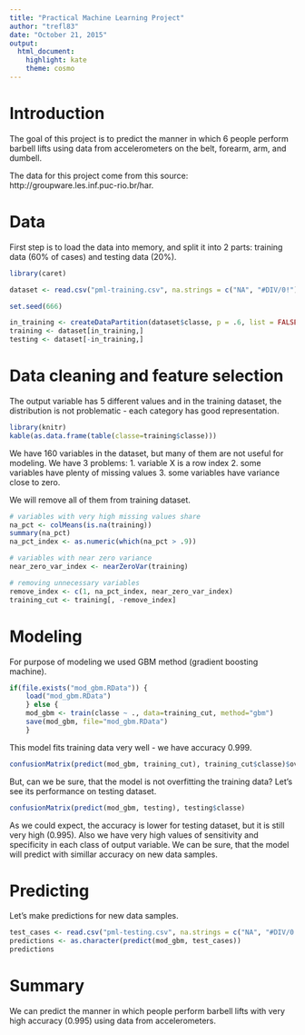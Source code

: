 ```yaml
---
title: "Practical Machine Learning Project"
author: "trefl83"
date: "October 21, 2015"
output: 
  html_document: 
    highlight: kate
    theme: cosmo
---
```


# Introduction

The goal of this project is to predict the manner in which 6 people perform barbell lifts using data from accelerometers on the belt, forearm, arm, and dumbell. 

The data for this project come from this source: http://groupware.les.inf.puc-rio.br/har. 

# Data

First step is to load the data into memory, and split it into 2 parts: training data (60% of cases) and testing data (20%).

```r
library(caret)

dataset <- read.csv("pml-training.csv", na.strings = c("NA", "#DIV/0!"))

set.seed(666)

in_training <- createDataPartition(dataset$classe, p = .6, list = FALSE)
training <- dataset[in_training,]
testing <- dataset[-in_training,]
```

# Data cleaning and feature selection

The output variable has 5 different values and in the training dataset, the distribution is not problematic - each category has good representation.

```r
library(knitr)
kable(as.data.frame(table(classe=training$classe)))
```

We have 160 variables in the dataset, but many of them are not useful for modeling. We have 3 problems:
1. variable X is a row index
2. some variables have plenty of missing values
3. some variables have variance close to zero.

We will remove all of them from training dataset.

```r
# variables with very high missing values share
na_pct <- colMeans(is.na(training))
summary(na_pct)
na_pct_index <- as.numeric(which(na_pct > .9))

# variables with near zero variance
near_zero_var_index <- nearZeroVar(training)

# removing unnecessary variables
remove_index <- c(1, na_pct_index, near_zero_var_index)
training_cut <- training[, -remove_index]
```

# Modeling

For purpose of modeling we used GBM method (gradient boosting machine).

```r
if(file.exists("mod_gbm.RData")) {
    load("mod_gbm.RData")
    } else {
    mod_gbm <- train(classe ~ ., data=training_cut, method="gbm")
    save(mod_gbm, file="mod_gbm.RData")
    }
```

This model fits training data very well - we have accuracy 0.999.

```r
confusionMatrix(predict(mod_gbm, training_cut), training_cut$classe)$overall[1]
```

But, can we be sure, that the model is not overfitting the training data? Let's see its performance on testing dataset.

```r
confusionMatrix(predict(mod_gbm, testing), testing$classe)
```

As we could expect, the accuracy is lower for testing dataset, but it is still very high (0.995). Also we have very high values of sensitivity and specificity in each class of output variable. We can be sure, that the model will predict with simillar accuracy on new data samples.

# Predicting

Let's make predictions for new data samples.

```r
test_cases <- read.csv("pml-testing.csv", na.strings = c("NA", "#DIV/0!"))
predictions <- as.character(predict(mod_gbm, test_cases))
predictions
```

# Summary

We can predict the manner in which people perform barbell lifts with very high accuracy (0.995) using data from accelerometers.
